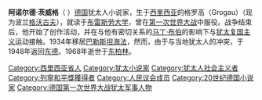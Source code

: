 '''阿诺尔德·茨威格'''（{{lang-de|Arnold Zweig}}  {{bd|1887年|11月10日|1968年|11月26日}}）[[德国|德国]]犹太人小说家，生于[[西里西亚|西里西亚]]的格罗高（Grogau）（现为波兰[[格沃古夫|格沃古夫]]），就读于[[布雷斯劳大学|布雷斯劳大学]]，曾在[[第一次世界大战|第一次世界大战]]中服役。战争结束后，他开始了创作活动，并在与他有密切关系的[[马丁·布伯|马丁·布伯]]的影响下与[[犹太复国主义|犹太复国主义]]运动接触。1934年移居[[巴勒斯坦|巴勒斯坦]][[海法|海法]]，然而，由于与当地犹太人的冲突，于1948年返回[[东德|东德]]。1968年逝世于[[东柏林|东柏林]]。


[[Category:西里西亚省人|Category:西里西亚省人]]
[[Category:犹太小说家|Category:犹太小说家]]
[[Category:犹太人社会主义者|Category:犹太人社会主义者]]
[[Category:列寧和平獎獲得者|Category:列寧和平獎獲得者]]
[[Category:人民议会成员|Category:人民议会成员]]
[[Category:20世纪德国小说家|Category:20世纪德国小说家]]
[[Category:德国第一次世界大战犹太军事人物|Category:德国第一次世界大战犹太军事人物]]
